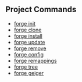 ## Project Commands

- [forge init](/forge/reference/forge-init.mdx)
- [forge clone](/forge/reference/forge-clone.mdx)
- [forge install](/forge/reference/forge-install.mdx)
- [forge update](/forge/reference/forge-update.mdx)
- [forge remove](/forge/reference/forge-remove.mdx)
- [forge config](/forge/reference/forge-config.mdx)
- [forge remappings](/forge/reference/forge-remappings.mdx)
- [forge tree](/forge/reference/forge-tree.mdx)
- [forge geiger](/forge/reference/forge-geiger.mdx)
